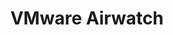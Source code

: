 ---
title: VMware Airwatch
id: vmware-airwatch
description: ''
slug: /vmware-airwatch
keywords: 
 - faq
 - help
pagination_next: null
pagination_prev: null
last_update: 
   date: 02/08/2022
   author: Patricia McPhee
draft: true
displayed_sidebar: secureWorkforceSidebar
---